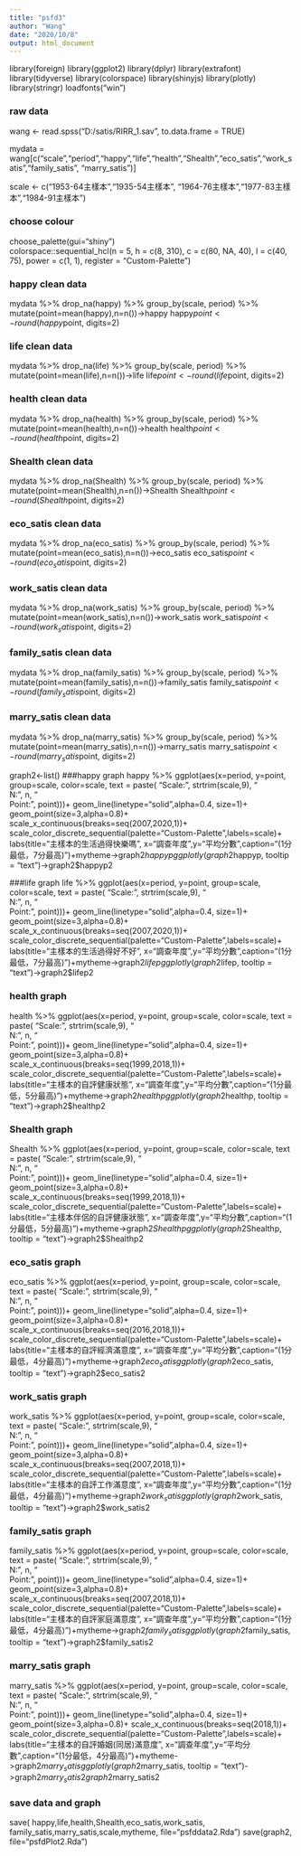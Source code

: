 ```yaml
---
title: "psfd3"
author: "Wang"
date: "2020/10/8"
output: html_document
---
```

library(foreign)
library(ggplot2)
library(dplyr)
library(extrafont)
library(tidyverse)
library(colorspace) 
library(shinyjs)
library(plotly)
library(stringr)
loadfonts("win")

### raw data
wang <- read.spss("D:/satis/RIRR_1.sav", to.data.frame = TRUE)

mydata = wang[c("scale","period","happy","life","health","Shealth","eco_satis","work_satis","family_satis", "marry_satis")]

scale <- c("1953-64主樣本","1935-54主樣本",
  "1964-76主樣本","1977-83主樣本","1984-91主樣本")
  
  
### choose colour
choose_palette(gui="shiny")    
colorspace::sequential_hcl(n = 5, h = c(8, 310), c = c(80, NA, 40), l = c(40, 75), power = c(1, 1), register = "Custom-Palette")

### happy clean data
mydata %>%
  drop_na(happy) %>%
  group_by(scale, period) %>%
  mutate(point=mean(happy),n=n())->happy
happy$point <- round(happy$point, digits=2)

### life clean data
mydata %>%
  drop_na(life) %>%
  group_by(scale, period) %>%
  mutate(point=mean(life),n=n())->life
life$point <- round(life$point, digits=2)

### health clean data
mydata %>%
  drop_na(health) %>%
  group_by(scale, period) %>%
  mutate(point=mean(health),n=n())->health
health$point <- round(health$point, digits=2)

### Shealth clean data
mydata %>%
  drop_na(Shealth) %>%
  group_by(scale, period) %>%
  mutate(point=mean(Shealth),n=n())->Shealth
Shealth$point <- round(Shealth$point, digits=2)

### eco_satis clean data
mydata %>%
  drop_na(eco_satis) %>%
  group_by(scale, period) %>%
  mutate(point=mean(eco_satis),n=n())->eco_satis
eco_satis$point <- round(eco_satis$point, digits=2)

### work_satis clean data
mydata %>%
  drop_na(work_satis) %>%
  group_by(scale, period) %>%
  mutate(point=mean(work_satis),n=n())->work_satis
work_satis$point <- round(work_satis$point, digits=2)

### family_satis clean data
mydata %>%
  drop_na(family_satis) %>%
  group_by(scale, period) %>%
  mutate(point=mean(family_satis),n=n())->family_satis
family_satis$point <- round(family_satis$point, digits=2)

### marry_satis clean data
mydata %>%
  drop_na(marry_satis) %>%
  group_by(scale, period) %>%
  mutate(point=mean(marry_satis),n=n())->marry_satis
marry_satis$point <- round(marry_satis$point, digits=2)

graph2<-list()
###happy graph
happy %>%
  ggplot(aes(x=period, y=point, group=scale, color=scale, text = paste(
  "Scale:", strtrim(scale,9), 
  "<br>N:", n, 
  "<br>Point:", point)))+
  geom_line(linetype="solid",alpha=0.4, size=1)+
  geom_point(size=3,alpha=0.8)+
    scale_x_continuous(breaks=seq(2007,2020,1))+
    scale_color_discrete_sequential(palette="Custom-Palette",labels=scale)+
    labs(title="主樣本的生活過得快樂嗎",
      x="調查年度",y="平均分數",caption="(1分最低，7分最高)")+mytheme->graph2$happyp
ggplotly(
  graph2$happyp, tooltip = "text")->graph2$happyp2

###life graph
life %>%
  ggplot(aes(x=period, y=point, group=scale, color=scale, text = paste(
  "Scale:", strtrim(scale,9), 
  "<br>N:", n, 
  "<br>Point:", point)))+
  geom_line(linetype="solid",alpha=0.4, size=1)+
  geom_point(size=3,alpha=0.8)+
    scale_x_continuous(breaks=seq(2007,2020,1))+
    scale_color_discrete_sequential(palette="Custom-Palette",labels=scale)+
    labs(title="主樣本的生活過得好不好",
      x="調查年度",y="平均分數",caption="(1分最低，7分最高)")+mytheme->graph2$lifep
ggplotly(
  graph2$lifep, tooltip = "text")->graph2$lifep2

### health graph
health %>%
  ggplot(aes(x=period, y=point, group=scale, color=scale, text = paste(
  "Scale:", strtrim(scale,9), 
  "<br>N:", n, 
  "<br>Point:", point)))+
  geom_line(linetype="solid",alpha=0.4, size=1)+
  geom_point(size=3,alpha=0.8)+
    scale_x_continuous(breaks=seq(1999,2018,1))+
    scale_color_discrete_sequential(palette="Custom-Palette",labels=scale)+
    labs(title="主樣本的自評健康狀態",
      x="調查年度",y="平均分數",caption="(1分最低，5分最高)")+mytheme->graph2$healthp
ggplotly(
  graph2$healthp, tooltip = "text")->graph2$healthp2
  
### Shealth graph
Shealth %>%
  ggplot(aes(x=period, y=point, group=scale, color=scale, text = paste(
  "Scale:", strtrim(scale,9), 
  "<br>N:", n, 
  "<br>Point:", point)))+
  geom_line(linetype="solid",alpha=0.4, size=1)+
  geom_point(size=3,alpha=0.8)+
    scale_x_continuous(breaks=seq(1999,2018,1))+
    scale_color_discrete_sequential(palette="Custom-Palette",labels=scale)+
    labs(title="主樣本伴侶的自評健康狀態",
      x="調查年度",y="平均分數",caption="(1分最低，5分最高)")+mytheme->graph2$Shealthp
ggplotly(
  graph2$Shealthp, tooltip = "text")->graph2$Shealthp2

  
### eco_satis graph
eco_satis %>%
  ggplot(aes(x=period, y=point, group=scale, color=scale, text = paste(
  "Scale:", strtrim(scale,9), 
  "<br>N:", n, 
  "<br>Point:", point)))+
  geom_line(linetype="solid",alpha=0.4, size=1)+
  geom_point(size=3,alpha=0.8)+
    scale_x_continuous(breaks=seq(2016,2018,1))+
    scale_color_discrete_sequential(palette="Custom-Palette",labels=scale)+
    labs(title="主樣本的自評經濟滿意度",
      x="調查年度",y="平均分數",caption="(1分最低，4分最高)")+mytheme->graph2$eco_satis
ggplotly(
  graph2$eco_satis, tooltip = "text")->graph2$eco_satis2

### work_satis graph
work_satis %>%
  ggplot(aes(x=period, y=point, group=scale, color=scale, text = paste(
  "Scale:", strtrim(scale,9), 
  "<br>N:", n, 
  "<br>Point:", point)))+
  geom_line(linetype="solid",alpha=0.4, size=1)+
  geom_point(size=3,alpha=0.8)+
    scale_x_continuous(breaks=seq(2007,2018,1))+
    scale_color_discrete_sequential(palette="Custom-Palette",labels=scale)+
    labs(title="主樣本的自評工作滿意度",
      x="調查年度",y="平均分數",caption="(1分最低，4分最高)")+mytheme->graph2$work_satis
ggplotly(
  graph2$work_satis, tooltip = "text")->graph2$work_satis2
 
### family_satis graph
family_satis %>%
  ggplot(aes(x=period, y=point, group=scale, color=scale, text = paste(
  "Scale:", strtrim(scale,9), 
  "<br>N:", n, 
  "<br>Point:", point)))+
  geom_line(linetype="solid",alpha=0.4, size=1)+
  geom_point(size=3,alpha=0.8)+
    scale_x_continuous(breaks=seq(2007,2018,1))+
    scale_color_discrete_sequential(palette="Custom-Palette",labels=scale)+
    labs(title="主樣本的自評家庭滿意度",
      x="調查年度",y="平均分數",caption="(1分最低，4分最高)")+mytheme->graph2$family_satis
ggplotly(
  graph2$family_satis, tooltip = "text")->graph2$family_satis2

### marry_satis graph
marry_satis %>%
  ggplot(aes(x=period, y=point, group=scale, color=scale, text = paste(
  "Scale:", strtrim(scale,9), 
  "<br>N:", n, 
  "<br>Point:", point)))+
  geom_line(linetype="solid",alpha=0.4, size=1)+
  geom_point(size=3,alpha=0.8)+
    scale_x_continuous(breaks=seq(2018,1))+
    scale_color_discrete_sequential(palette="Custom-Palette",labels=scale)+
    labs(title="主樣本的自評婚姻(同居)滿意度",
      x="調查年度",y="平均分數",caption="(1分最低，4分最高)")+mytheme->graph2$marry_satis
ggplotly(
  graph2$marry_satis, tooltip = "text")->graph2$marry_satis2
graph2$marry_satis2

### save data and graph
save(
  happy,life,health,Shealth,eco_satis,work_satis,
  family_satis,marry_satis,scale,mytheme,
  file="psfddata2.Rda")
save(graph2, file="psfdPlot2.Rda")
